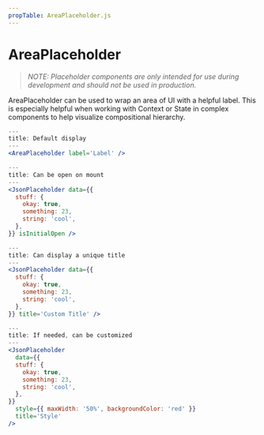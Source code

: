 ```yaml
---
propTable: AreaPlaceholder.js
---
```


# AreaPlaceholder

> _NOTE: Placeholder components are only intended for use during development and should not be used in production._

AreaPlaceholder can be used to wrap an area of UI with a helpful label. This is especially helpful when working with Context or State in complex components to help visualize compositional hierarchy.

```jsx
---
title: Default display
---
<AreaPlaceholder label='Label' />
```

```jsx
---
title: Can be open on mount
---
<JsonPlaceholder data={{
  stuff: {
    okay: true,
    something: 23,
    string: 'cool',
  },
}} isInitialOpen />
```

```jsx
---
title: Can display a unique title
---
<JsonPlaceholder data={{
  stuff: {
    okay: true,
    something: 23,
    string: 'cool',
  },
}} title='Custom Title' />
```

```jsx
---
title: If needed, can be customized
---
<JsonPlaceholder
  data={{
  stuff: {
    okay: true,
    something: 23,
    string: 'cool',
  },
}}
  style={{ maxWidth: '50%', backgroundColor: 'red' }}
  title='Style'
/>
```
